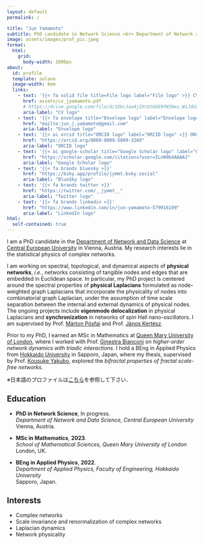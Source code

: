 ```yaml
---
layout: default
permalink: /

title: "Jun Yamamoto"
subtitle: PhD candidate in Network Science <br> Department of Network and Data Science, Central European University
image: assets/images/prof_pic.jpeg
format:
  html:
    grid:
      body-width: 1000px
about:
  id: profile
  template: solana
  image-width: 8em
  links:
    - text: '{{< fa solid file title=File logo label="File logo" >}} CV'
      href: assets/cv_jyamamoto.pdf
      # https://drive.google.com/file/d/1OkcJaa4jIXrGtG6E9YWIWxu_WiJdUZBS/view?usp=sharing
      aria-label: "CV logo"
    - text: '{{< fa envelope title="Envelope logo" label="Envelope logo" >}} Mail'
      href: "mailto:jun.j.yamamoto@gmail.com"
      aria-label: "Envelope logo"
    - text: '{{< ai orcid title="ORCID logo" label="ORCID logo" >}} ORCID'
      href: "https://orcid.org/0009-0009-5089-3269"
      aria-label: "ORCID logo"
    - text: '{{< ai google-scholar title="Google Scholar logo" label="Google Scholar logo" >}} Google Scholar'
      href: "https://scholar.google.com/citations?user=ILnN9b4AAAAJ"
      aria-label: "Google Scholar logo"
    - text: '{{< fa brands bluesky >}}'
      href: "https://bsky.app/profile/jymmt.bsky.social"
      aria-label: "BlueSky logo"
    - text: '{{< fa brands twitter >}}'
      href: "https://twitter.com/__jymmt__"
      aria-label: "Twitter logo"
    - text: '{{< fa brands linkedin >}}'
      href: "https://www.linkedin.com/in/jun-yamamoto-579916199"
      aria-label: "LinkedIn logo"
html:
  self-contained: true
---
```


::: {#profile}
:::

I am a PhD candidate in the [Department of Network and Data Science](https://networkdatascience.ceu.edu/) at [Central European University](https://www.ceu.edu/) in Vienna, Austria. My research interests lie in the statistical physics of complex networks.

I am working on spectral, topological, and dynamical aspects of **physical networks**, _i.e._, networks consisting of tangible nodes and edges that are embedded in Euclidean space.
In particular, my PhD project is centered around the spectral properties of **physical Laplacians** formulated as node-weighted graph Laplacians that incorporate the physicality of nodes into combinatorial graph Laplacian, under the assumption of time scale separation between the internal and external dynamics of physical nodes.
The ongoing projects include **eigenmode delocalization** in physical Laplacians and **synchronization** in networks of spin Hall nano-oscillators. 
I am supervised by Prof. [Márton Pósfai](https://networkdatascience.ceu.edu/people/marton-posfai) and Prof. [János Kertész](https://networkdatascience.ceu.edu/people/janos-kertesz).


Prior to my PhD, I earned an MSc in Mathematics at [Queen Mary University of London](https://www.qmul.ac.uk/), where I worked with Prof. [Ginestra Bianconi](https://www.qmul.ac.uk/maths/profiles/bianconig.html) on *higher-order network dynamics with triadic interactions*.
I hold a BEng in Applied Physics from [Hokkaido University](https://www.global.hokudai.ac.jp/) in Sapporo, Japan, where my thesis, supervised by Prof. [Kousuke Yakubo](https://researchmap.jp/read0166630?lang=en), explored the *bifractal properties of fractal scale-free networks*.


※日本語のプロファイルは[こちら](https://researchmap.jp/jun_yamamoto)を参照して下さい．

:::: {.grid}

::: {.g-col-12 .g-col-md-8 style="text-align: left;"}
## Education

- **PhD in Network Science**, In progress. <br> 
  *Department of Network and Data Science, Central European University*   
  Vienna, Austria.

- **MSc in Mathematics**, **2023**. <br>
  *School of Mathematical Sciences, Queen Mary University of London*   
  London, UK.

- **BEng in Applied Physics**, **2022**. <br>
  *Department of Applied Physics, Faculty of Engineering, Hokkaido University*   
  Sapporo, Japan.
:::

::: {.g-col-12 .g-col-md-4 style="text-align: left;"}
## Interests

- Complex networks
- Scale invariance and renormalization of complex networks
- Laplacian dynamics
- Network physicality

:::

::::
